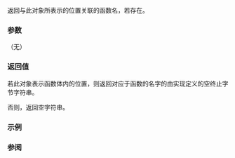 {{cpp/utility/source_location/title|function_name}}
{{cpp/utility/source_location/navbar}}
{{ddcl | since=c++20 |
constexpr const char* function_name() const noexcept;
}}

返回与此对象所表示的位置关联的函数名，若存在。

===参数===
（无）

===返回值===
若此对象表示函数体内的位置，则返回对应于函数的名字的由实现定义的空终止字节字符串。

否则，返回空字符串。

===示例===
{{example
 | 以下示例展示能如何用 {{tt|std::source_location::function_name()}} 打印函数、构造函数、析构函数或重载的 {{tt|operator()}} 的名字。
 | code=
#include &lt;cstdio&gt;
#include &lt;utility&gt;
#include &lt;source_location&gt;

inline void print_function_name(
    const std::source_location&amp; location = std::source_location::current())
{
    std::puts(location.function_name()); // 打印调用方的名字
}

void foo(double &amp;&amp;) { print_function_name(); }

namespace bar { void baz() { print_function_name(); } }

template &lt;typename T&gt; auto pub(T) { print_function_name(); return 42; }

struct S {
    S() { print_function_name(); }
    S(int) { print_function_name(); }
    ~S() { print_function_name(); }
    S&amp; operator=(S const&amp;) { print_function_name(); return *this; }
    S&amp; operator=(S&amp;&amp;) { print_function_name(); return *this; }
};

int main(int, char const* const[])
{
    print_function_name();
    foo(3.14);
    bar::baz();
    pub(0xFULL);
    S p;
    S q{42};
    p = q;
    p = std::move(q);
    [] { print_function_name(); }();
}
| p=true | output= &lt;!-- https://godbolt.org/z/PesG3K --&gt;
int main(int, const char* const*)
void foo(double&amp;&amp;)
void bar::baz()
auto pub(T) [with T = long long unsigned int]
S::S()
S::S(int)
S&amp; S::operator=(const S&amp;)
S&amp; S::operator=(S&amp;&amp;)
main(int, const char* const*)::&lt;lambda()&gt;
S::~S()
S::~S()
}}

===参阅===
{{dsc begin}}
{{dsc inc | cpp/utility/source_location/dsc line}}
{{dsc inc | cpp/utility/source_location/dsc column}}
{{dsc inc | cpp/utility/source_location/dsc file_name}}
{{dsc end}}

{{langlinks|en|es|ja|ru}}
